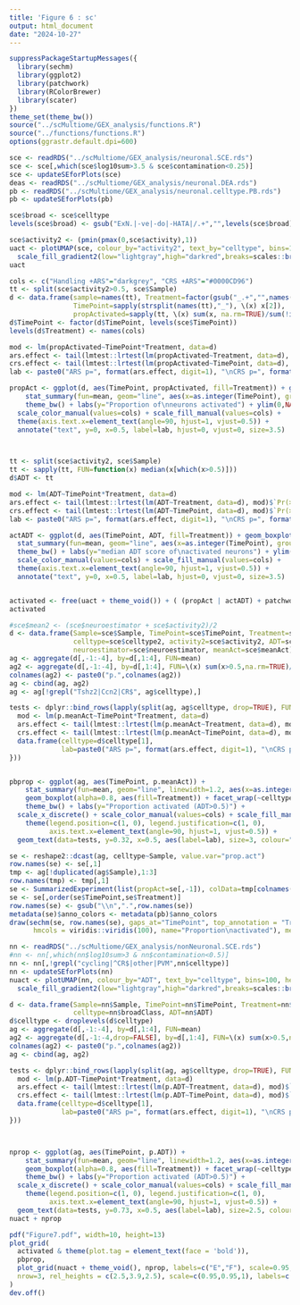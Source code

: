 ```yaml
---
title: 'Figure 6 : sc'
output: html_document
date: "2024-10-27"
---
```



```r
suppressPackageStartupMessages({
  library(sechm)
  library(ggplot2)
  library(patchwork)
  library(RColorBrewer)
  library(scater)
})
theme_set(theme_bw())
source("../scMultiome/GEX_analysis/functions.R")
source("../functions/functions.R")
options(ggrastr.default.dpi=600)
```


```r
sce <- readRDS("../scMultiome/GEX_analysis/neuronal.SCE.rds")
sce <- sce[,which(sce$log10sum>3.5 & sce$contamination<0.25)]
sce <- updateSEforPlots(sce)
deas <- readRDS("../scMultiome/GEX_analysis/neuronal.DEA.rds")
pb <- readRDS("../scMultiome/GEX_analysis/neuronal.celltype.PB.rds")
pb <- updateSEforPlots(pb)

sce$broad <- sce$celltype
levels(sce$broad) <- gsub("ExN.|-ve|-do|-HATA|/.+","",levels(sce$broad))

sce$activity2 <- (pmin(pmax(0,sce$activity),1))
uact <- plotUMAP(sce, colour_by="activity2", text_by="celltype", bins=100, hex=TRUE, text_size=3.5, summary_fun=mean) + 
  scale_fill_gradient2(low="lightgray",high="darkred",breaks=scales::breaks_pretty(n = 3)) + labs(fill="ADT")
uact
```


```r
cols <- c("Handling +ARS"="darkgrey", "CRS +ARS"="#0000CD96")
tt <- split(sce$activity2>0.5, sce$Sample)
d <- data.frame(sample=names(tt), Treatment=factor(gsub("_.+","",names(tt))),
                TimePoint=sapply(strsplit(names(tt),"_"), \(x) x[2]),
                propActivated=sapply(tt, \(x) sum(x, na.rm=TRUE)/sum(!is.na(x))))
d$TimePoint <- factor(d$TimePoint, levels(sce$TimePoint))
levels(d$Treatment) <- names(cols)

mod <- lm(propActivated~TimePoint*Treatment, data=d)
ars.effect <- tail(lmtest::lrtest(lm(propActivated~Treatment, data=d), mod)$`Pr(>Chisq)`,1)
crs.effect <- tail(lmtest::lrtest(lm(propActivated~TimePoint, data=d), mod)$`Pr(>Chisq)`,1)
lab <- paste0("ARS p=", format(ars.effect, digit=1), "\nCRS p=", format(crs.effect, digit=1))

propAct <- ggplot(d, aes(TimePoint, propActivated, fill=Treatment)) + geom_boxplot() +
    stat_summary(fun=mean, geom="line", aes(x=as.integer(TimePoint), group=Treatment, colour=Treatment), linewidth=1.2)  + 
    theme_bw() + labs(y="Proportion of\nneurons activated") + ylim(0,NA) +
  scale_color_manual(values=cols) + scale_fill_manual(values=cols) +
  theme(axis.text.x=element_text(angle=90, hjust=1, vjust=0.5)) +
  annotate("text", y=0, x=0.5, label=lab, hjust=0, vjust=0, size=3.5)



tt <- split(sce$activity2, sce$Sample)
tt <- sapply(tt, FUN=function(x) median(x[which(x>0.5)]))
d$ADT <- tt

mod <- lm(ADT~TimePoint*Treatment, data=d)
ars.effect <- tail(lmtest::lrtest(lm(ADT~Treatment, data=d), mod)$`Pr(>Chisq)`,1)
crs.effect <- tail(lmtest::lrtest(lm(ADT~TimePoint, data=d), mod)$`Pr(>Chisq)`,1)
lab <- paste0("ARS p=", format(ars.effect, digit=1), "\nCRS p=", format(crs.effect, digit=1))

actADT <- ggplot(d, aes(TimePoint, ADT, fill=Treatment)) + geom_boxplot() +
  stat_summary(fun=mean, geom="line", aes(x=as.integer(TimePoint), group=Treatment, colour=Treatment), linewidth=1.2)  + 
  theme_bw() + labs(y="median ADT score of\nactivated neurons") + ylim(0,NA) +
  scale_color_manual(values=cols) + scale_fill_manual(values=cols) +
  theme(axis.text.x=element_text(angle=90, hjust=1, vjust=0.5)) +
  annotate("text", y=0, x=0.5, label=lab, hjust=0, vjust=0, size=3.5)


activated <- free(uact + theme_void()) + ( (propAct | actADT) + patchwork::plot_layout(guides="collect") & theme(legend.position = "bottom")) + plot_annotation(tag_levels = "A")
activated
```

```r
#sce$mean2 <- (sce$neuroestimator + sce$activity2)/2
d <- data.frame(Sample=sce$Sample, TimePoint=sce$TimePoint, Treatment=sce$Treatment,
                celltype=sce$celltype2, activity2=sce$activity2, ADT=sce$ADT, activityScaled=sce$activityScaled,
                neuroestimator=sce$neuroestimator, meanAct=sce$meanAct)
ag <- aggregate(d[,-1:-4], by=d[,1:4], FUN=mean)
ag2 <- aggregate(d[,-1:-4], by=d[,1:4], FUN=\(x) sum(x>0.5,na.rm=TRUE)/length(x))[,-1:-4]
colnames(ag2) <- paste0("p.",colnames(ag2))
ag <- cbind(ag, ag2)
ag <- ag[!grepl("Tshz2|Ccn2|CR$", ag$celltype),]

tests <- dplyr::bind_rows(lapply(split(ag, ag$celltype, drop=TRUE), FUN=function(d){
  mod <- lm(p.meanAct~TimePoint*Treatment, data=d)
  ars.effect <- tail(lmtest::lrtest(lm(p.meanAct~Treatment, data=d), mod)$`Pr(>Chisq)`,1)
  crs.effect <- tail(lmtest::lrtest(lm(p.meanAct~TimePoint, data=d), mod)$`Pr(>Chisq)`,1)
  data.frame(celltype=d$celltype[1],
             lab=paste0("ARS p=", format(ars.effect, digit=1), "\nCRS p=", format(crs.effect, digit=1)))
}))


pbprop <- ggplot(ag, aes(TimePoint, p.meanAct)) + 
    stat_summary(fun=mean, geom="line", linewidth=1.2, aes(x=as.integer(TimePoint), group=Treatment, colour=Treatment)) + 
    geom_boxplot(alpha=0.8, aes(fill=Treatment)) + facet_wrap(~celltype, nrow=3) +
    theme_bw() + labs(y="Proportion activated (ADT>0.5)") + 
  scale_x_discrete() + scale_color_manual(values=cols) + scale_fill_manual(values=cols) +
    theme(legend.position=c(1, 0), legend.justification=c(1, 0),
          axis.text.x=element_text(angle=90, hjust=1, vjust=0.5)) +
  geom_text(data=tests, y=0.32, x=0.5, aes(label=lab), size=3, colour="black", hjust=0, vjust=1)
```

```r
se <- reshape2::dcast(ag, celltype~Sample, value.var="prop.act")
row.names(se) <- se[,1]
tmp <- ag[!duplicated(ag$Sample),1:3]
row.names(tmp) <- tmp[,1]
se <- SummarizedExperiment(list(propAct=se[,-1]), colData=tmp[colnames(se)[-1],])
se <- se[,order(se$TimePoint,se$Treatment)]
row.names(se) <- gsub("\\n",".",row.names(se))
metadata(se)$anno_colors <- metadata(pb)$anno_colors
draw(sechm(se, row.names(se), gaps_at="TimePoint", top_annotation = "Treatment",
      hmcols = viridis::viridis(100), name="Proportion\nactivated"), merge=TRUE)
```


```r
nn <- readRDS("../scMultiome/GEX_analysis/nonNeuronal.SCE.rds")
#nn <- nn[,which(nn$log10sum>3 & nn$contamination<0.5)]
nn <- nn[,!grepl("cycling|^CR$|other|PVM",nn$celltype)]
nn <- updateSEforPlots(nn)
nuact <- plotUMAP(nn, colour_by="ADT", text_by="celltype", bins=100, hex=TRUE, text_size=3.5, summary_fun=mean) + 
  scale_fill_gradient2(low="lightgray",high="darkred",breaks=scales::breaks_pretty(n = 3)) + labs(fill="ADT")

d <- data.frame(Sample=nn$Sample, TimePoint=nn$TimePoint, Treatment=nn$Treatment,
                celltype=nn$broadClass, ADT=nn$ADT)
d$celltype <- droplevels(d$celltype)
ag <- aggregate(d[,-1:-4], by=d[,1:4], FUN=mean)
ag2 <- aggregate(d[,-1:-4,drop=FALSE], by=d[,1:4], FUN=\(x) sum(x>0.5,na.rm=TRUE)/length(x))[,-1:-4,drop=FALSE]
colnames(ag2) <- paste0("p.",colnames(ag2))
ag <- cbind(ag, ag2)

tests <- dplyr::bind_rows(lapply(split(ag, ag$celltype, drop=TRUE), FUN=function(d){
  mod <- lm(p.ADT~TimePoint*Treatment, data=d)
  ars.effect <- tail(lmtest::lrtest(lm(p.ADT~Treatment, data=d), mod)$`Pr(>Chisq)`,1)
  crs.effect <- tail(lmtest::lrtest(lm(p.ADT~TimePoint, data=d), mod)$`Pr(>Chisq)`,1)
  data.frame(celltype=d$celltype[1],
             lab=paste0("ARS p=", format(ars.effect, digit=1), "\nCRS p=", format(crs.effect, digit=1)))
}))



nprop <- ggplot(ag, aes(TimePoint, p.ADT)) + 
    stat_summary(fun=mean, geom="line", linewidth=1.2, aes(x=as.integer(TimePoint), group=Treatment, colour=Treatment)) + 
    geom_boxplot(alpha=0.8, aes(fill=Treatment)) + facet_wrap(~celltype, nrow=2) +
    theme_bw() + labs(y="Proportion activated (ADT>0.5)") + 
  scale_x_discrete() + scale_color_manual(values=cols) + scale_fill_manual(values=cols) +
    theme(legend.position=c(1, 0), legend.justification=c(1, 0),
          axis.text.x=element_text(angle=90, hjust=1, vjust=0.5)) +
  geom_text(data=tests, y=0.73, x=0.5, aes(label=lab), size=2.5, colour="black", hjust=0, vjust=1)
nuact + nprop
```



```r
pdf("Figure7.pdf", width=10, height=13)
plot_grid(
  activated & theme(plot.tag = element_text(face = 'bold')),
  pbprop,
  plot_grid(nuact + theme_void(), nprop, labels=c("E","F"), scale=0.95, nrow=1),
  nrow=3, rel_heights = c(2.5,3.9,2.5), scale=c(0.95,0.95,1), labels=c(NA, "D", NA)
)
dev.off()
```
